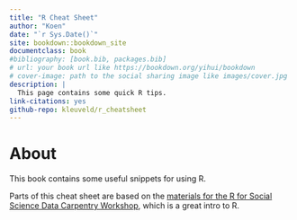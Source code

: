 ```yaml
--- 
title: "R Cheat Sheet"
author: "Koen"
date: "`r Sys.Date()`"
site: bookdown::bookdown_site
documentclass: book
#bibliography: [book.bib, packages.bib]
# url: your book url like https://bookdown.org/yihui/bookdown
# cover-image: path to the social sharing image like images/cover.jpg
description: |
  This page contains some quick R tips.
link-citations: yes
github-repo: kleuveld/r_cheatsheet
---
```


# About

This book contains some useful snippets for using R. 

Parts of this cheat sheet are based on the [materials for the R for Social Science Data Carpentry Workshop](https://datacarpentry.org/r-socialsci/03-dplyr.html), which is a 
great intro to R.